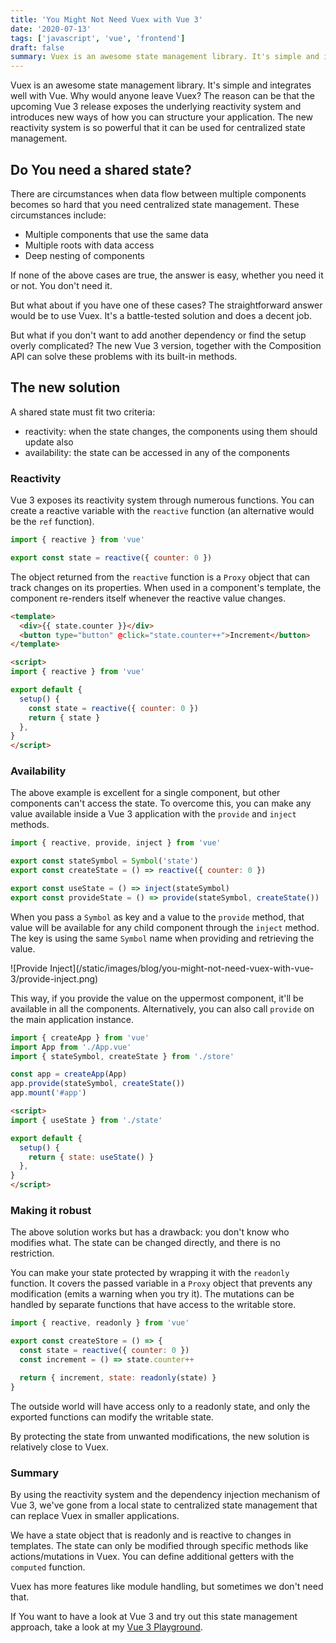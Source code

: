 ```yaml
---
title: 'You Might Not Need Vuex with Vue 3'
date: '2020-07-13'
tags: ['javascript', 'vue', 'frontend']
draft: false
summary: Vuex is an awesome state management library. It's simple and integrates well with Vue. Why would anyone leave Vuex in Vue 3?
---
```


Vuex is an awesome state management library. It's simple and integrates well with Vue. Why would anyone leave Vuex? The reason can be that the upcoming Vue 3 release exposes the underlying reactivity system and introduces new ways of how you can structure your application. The new reactivity system is so powerful that it can be used for centralized state management.

## Do You need a shared state?

There are circumstances when data flow between multiple components becomes so hard that you need centralized state management. These circumstances include:

- Multiple components that use the same data
- Multiple roots with data access
- Deep nesting of components

If none of the above cases are true, the answer is easy, whether you need it or not. You don't need it.

But what about if you have one of these cases? The straightforward answer would be to use Vuex. It's a battle-tested solution and does a decent job.

But what if you don't want to add another dependency or find the setup overly complicated? The new Vue 3 version, together with the Composition API can solve these problems with its built-in methods.

## The new solution

A shared state must fit two criteria:

- reactivity: when the state changes, the components using them should update also
- availability: the state can be accessed in any of the components

### Reactivity

Vue 3 exposes its reactivity system through numerous functions. You can create a reactive variable with the `reactive` function (an alternative would be the `ref` function).

```javascript
import { reactive } from 'vue'

export const state = reactive({ counter: 0 })
```

The object returned from the `reactive` function is a `Proxy` object that can track changes on its properties. When used in a component's template, the component re-renders itself whenever the reactive value changes.

```html
<template>
  <div>{{ state.counter }}</div>
  <button type="button" @click="state.counter++">Increment</button>
</template>

<script>
import { reactive } from 'vue'

export default {
  setup() {
    const state = reactive({ counter: 0 })
    return { state }
  },
}
</script>
```

### Availability

The above example is excellent for a single component, but other components can't access the state. To overcome this, you can make any value available inside a Vue 3 application with the `provide` and `inject` methods.

```javascript
import { reactive, provide, inject } from 'vue'

export const stateSymbol = Symbol('state')
export const createState = () => reactive({ counter: 0 })

export const useState = () => inject(stateSymbol)
export const provideState = () => provide(stateSymbol, createState())
```

When you pass a `Symbol` as key and a value to the `provide` method, that value will be available for any child component through the `inject` method. The key is using the same `Symbol` name when providing and retrieving the value.

<div className="flex justify-center">
  ![Provide Inject](/static/images/blog/you-might-not-need-vuex-with-vue-3/provide-inject.png)
</div>

This way, if you provide the value on the uppermost component, it'll be available in all the components. Alternatively, you can also call `provide` on the main application instance.

```javascript
import { createApp } from 'vue'
import App from './App.vue'
import { stateSymbol, createState } from './store'

const app = createApp(App)
app.provide(stateSymbol, createState())
app.mount('#app')
```

```html
<script>
import { useState } from './state'

export default {
  setup() {
    return { state: useState() }
  },
}
</script>
```

### Making it robust

The above solution works but has a drawback: you don't know who modifies what. The state can be changed directly, and there is no restriction.

You can make your state protected by wrapping it with the `readonly` function. It covers the passed variable in a `Proxy` object that prevents any modification (emits a warning when you try it). The mutations can be handled by separate functions that have access to the writable store.

```javascript
import { reactive, readonly } from 'vue'

export const createStore = () => {
  const state = reactive({ counter: 0 })
  const increment = () => state.counter++

  return { increment, state: readonly(state) }
}
```

The outside world will have access only to a readonly state, and only the exported functions can modify the writable state.

By protecting the state from unwanted modifications, the new solution is relatively close to Vuex.

### Summary

By using the reactivity system and the dependency injection mechanism of Vue 3, we've gone from a local state to centralized state management that can replace Vuex in smaller applications.

We have a state object that is readonly and is reactive to changes in templates. The state can only be modified through specific methods like actions/mutations in Vuex. You can define additional getters with the `computed` function.

Vuex has more features like module handling, but sometimes we don't need that.

If You want to have a look at Vue 3 and try out this state management approach, take a look at my [Vue 3 Playground](https://github.com/vuesomedev/vue-3-playground).
